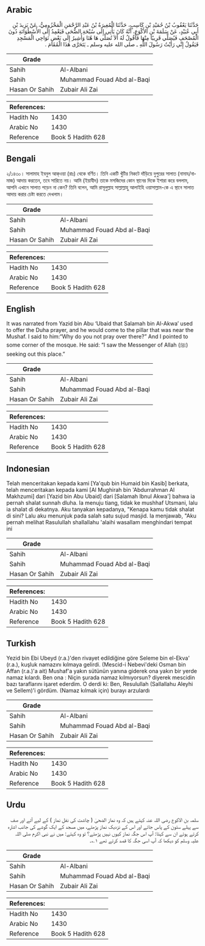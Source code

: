 ## Arabic


<div dir="rtl" lang="ar" style={{fontSize:'larger',backgroundColor:'#f8f9fa',padding:20}}>
حَدَّثَنَا يَعْقُوبُ بْنُ حُمَيْدِ بْنِ كَاسِبٍ، حَدَّثَنَا الْمُغِيرَةُ بْنُ عَبْدِ الرَّحْمَنِ الْمَخْزُومِيُّ، عَنْ يَزِيدَ بْنِ أَبِي عُبَيْدٍ، عَنْ سَلَمَةَ بْنِ الأَكْوَعِ، أَنَّهُ كَانَ يَأْتِي إِلَى سُبْحَةِ الضُّحَى فَيَعْمِدُ إِلَى الأُسْطُوَانَةِ دُونَ الْمُصْحَفِ فَيُصَلِّي قَرِيبًا مِنْهَا فَأَقُولُ لَهُ أَلاَ تُصَلِّي هَا هُنَا وَأُشِيرُ إِلَى بَعْضِ نَوَاحِي الْمَسْجِدِ فَيَقُولُ إِنِّي رَأَيْتُ رَسُولَ اللَّهِ ـ صلى الله عليه وسلم ـ يَتَحَرَّى هَذَا الْمُقَامَ ‏.‏
</div>
<div style={{backgroundColor:'#f8f9fa',padding:20, marginBottom: 10}}><table> <thead> <tr> <th>Grade</th> <th></th> </tr> </thead> <tbody> <tr><td>Sahih</td><td>Al-Albani</td></tr><tr><td>Sahih</td><td>Muhammad Fouad Abd al-Baqi</td></tr><tr><td>Hasan Or Sahih</td><td>Zubair Ali Zai</td></tr></tbody></table><table> <thead> <tr> <th>References:</th> <th></th> </tr> </thead> <tbody><tr><td>Hadith No</td><td>1430</td></tr><tr><td>Arabic No</td><td>1430</td></tr><tr><td>Reference</td><td>Book 5 Hadith 628</td></tr></tbody></table></div>

## Bengali


<div dir="ltr" lang="bn" style={{fontSize:'larger',backgroundColor:'#f8f9fa',padding:20}}>
২/১৪৩০। সালামাহ ইবনুল আক্ওয়া (রাঃ) থেকে বর্ণিত। তিনি একটি খুঁটির নিকটে দাঁড়িয়ে দুপুরের সালাত (নামায/নামাজ) আদায় করতেন, তবে সারিতে নয়। আমি (ইয়াযীদ) তাকে মসজিদের কোন স্থানের দিকে ইশারা করে বললাম, আপনি এখানে সালাত পড়েন না কেন? তিনি বলেন, আমি রাসূলুল্লাহ সাল্লাল্লাহু আলাইহি ওয়াসাল্লাম-কে এ স্থানে সালাত আদায় করার চেষ্টা করতে দেখলাম।
</div>
<div style={{backgroundColor:'#f8f9fa',padding:20, marginBottom: 10}}><table> <thead> <tr> <th>Grade</th> <th></th> </tr> </thead> <tbody> <tr><td>Sahih</td><td>Al-Albani</td></tr><tr><td>Sahih</td><td>Muhammad Fouad Abd al-Baqi</td></tr><tr><td>Hasan Or Sahih</td><td>Zubair Ali Zai</td></tr></tbody></table><table> <thead> <tr> <th>References:</th> <th></th> </tr> </thead> <tbody><tr><td>Hadith No</td><td>1430</td></tr><tr><td>Arabic No</td><td>1430</td></tr><tr><td>Reference</td><td>Book 5 Hadith 628</td></tr></tbody></table></div>

## English


<div dir="ltr" lang="en" style={{fontSize:'larger',backgroundColor:'#f8f9fa',padding:20}}>
It was narrated from Yazid bin Abu ‘Ubaid that Salamah bin Al-Akwa’ used to offer the Duha prayer, and he would come to the pillar that was near the Mushaf. I said to him:“Why do you not pray over there?” And I pointed to some corner of the mosque. He said: “I saw the Messenger of Allah (ﷺ) seeking out this place.”
</div>
<div style={{backgroundColor:'#f8f9fa',padding:20, marginBottom: 10}}><table> <thead> <tr> <th>Grade</th> <th></th> </tr> </thead> <tbody> <tr><td>Sahih</td><td>Al-Albani</td></tr><tr><td>Sahih</td><td>Muhammad Fouad Abd al-Baqi</td></tr><tr><td>Hasan Or Sahih</td><td>Zubair Ali Zai</td></tr></tbody></table><table> <thead> <tr> <th>References:</th> <th></th> </tr> </thead> <tbody><tr><td>Hadith No</td><td>1430</td></tr><tr><td>Arabic No</td><td>1430</td></tr><tr><td>Reference</td><td>Book 5 Hadith 628</td></tr></tbody></table></div>

## Indonesian


<div dir="ltr" lang="id" style={{fontSize:'larger',backgroundColor:'#f8f9fa',padding:20}}>
Telah menceritakan kepada kami [Ya'qub bin Humaid bin Kasib] berkata, telah menceritakan kepada kami [Al Mughirah bin 'Abdurrahman Al Makhzumi] dari [Yazid bin Abu Ubaid] dari [Salamah Ibnul Akwa'] bahwa ia pernah shalat sunnah dluha. Ia menuju tiang, tidak ke mushhaf Utsmani, lalu ia shalat di dekatnya. Aku tanyakan kepadanya, "Kenapa kamu tidak shalat di sini? Lalu aku menunjuk pada salah satu sujud masjid. Ia menjawab, "Aku pernah melihat Rasulullah shallallahu 'alaihi wasallam menghindari tempat ini
</div>
<div style={{backgroundColor:'#f8f9fa',padding:20, marginBottom: 10}}><table> <thead> <tr> <th>Grade</th> <th></th> </tr> </thead> <tbody> <tr><td>Sahih</td><td>Al-Albani</td></tr><tr><td>Sahih</td><td>Muhammad Fouad Abd al-Baqi</td></tr><tr><td>Hasan Or Sahih</td><td>Zubair Ali Zai</td></tr></tbody></table><table> <thead> <tr> <th>References:</th> <th></th> </tr> </thead> <tbody><tr><td>Hadith No</td><td>1430</td></tr><tr><td>Arabic No</td><td>1430</td></tr><tr><td>Reference</td><td>Book 5 Hadith 628</td></tr></tbody></table></div>

## Turkish


<div dir="ltr" lang="tr" style={{fontSize:'larger',backgroundColor:'#f8f9fa',padding:20}}>
Yezid bin Ebi Ubeyd (r.a.)'den rivayet edildiğine göre Seleme bin el-Ekva' (r.a.), kuşluk namazını kılmaya gelirdi. (Mescid-i Nebevi'deki Osman bin Affan (r.a.)'a ait) Mushaf'a yakın sütünün yanına giderek ona yakın bir yerde namaz kılardı. Ben ona : Niçin şurada namaz kılmıyorsun? diyerek mescidin bazı taraflarını işaret ederdim. O derdi ki: Ben, Resulullah (Sallallahu Aleyhi ve Sellem)'i gördüm. (Namaz kılmak için) burayı arzulardı
</div>
<div style={{backgroundColor:'#f8f9fa',padding:20, marginBottom: 10}}><table> <thead> <tr> <th>Grade</th> <th></th> </tr> </thead> <tbody> <tr><td>Sahih</td><td>Al-Albani</td></tr><tr><td>Sahih</td><td>Muhammad Fouad Abd al-Baqi</td></tr><tr><td>Hasan Or Sahih</td><td>Zubair Ali Zai</td></tr></tbody></table><table> <thead> <tr> <th>References:</th> <th></th> </tr> </thead> <tbody><tr><td>Hadith No</td><td>1430</td></tr><tr><td>Arabic No</td><td>1430</td></tr><tr><td>Reference</td><td>Book 5 Hadith 628</td></tr></tbody></table></div>

## Urdu


<div dir="rtl" lang="ur" style={{fontSize:'larger',backgroundColor:'#f8f9fa',padding:20}}>
سلمہ بن الاکوع رضی اللہ عنہ کہتے ہیں کہ وہ نماز الضحیٰ ( چاشت کی نفل نماز ) کے لیے آتے اور صف سے پہلے ستون کے پاس جاتے اور اس کے نزدیک نماز پڑھتے، میں مسجد کے ایک گوشے کی جانب اشارہ کرتے ہوئے ان سے کہتا: آپ اس جگہ نماز کیوں نہیں پڑھتے؟ تو وہ کہتے: میں نے نبی اکرم صلی اللہ علیہ وسلم کو دیکھا کہ آپ اسی جگہ کا قصد کرتے تھے ۱؎۔
</div>
<div style={{backgroundColor:'#f8f9fa',padding:20, marginBottom: 10}}><table> <thead> <tr> <th>Grade</th> <th></th> </tr> </thead> <tbody> <tr><td>Sahih</td><td>Al-Albani</td></tr><tr><td>Sahih</td><td>Muhammad Fouad Abd al-Baqi</td></tr><tr><td>Hasan Or Sahih</td><td>Zubair Ali Zai</td></tr></tbody></table><table> <thead> <tr> <th>References:</th> <th></th> </tr> </thead> <tbody><tr><td>Hadith No</td><td>1430</td></tr><tr><td>Arabic No</td><td>1430</td></tr><tr><td>Reference</td><td>Book 5 Hadith 628</td></tr></tbody></table></div>